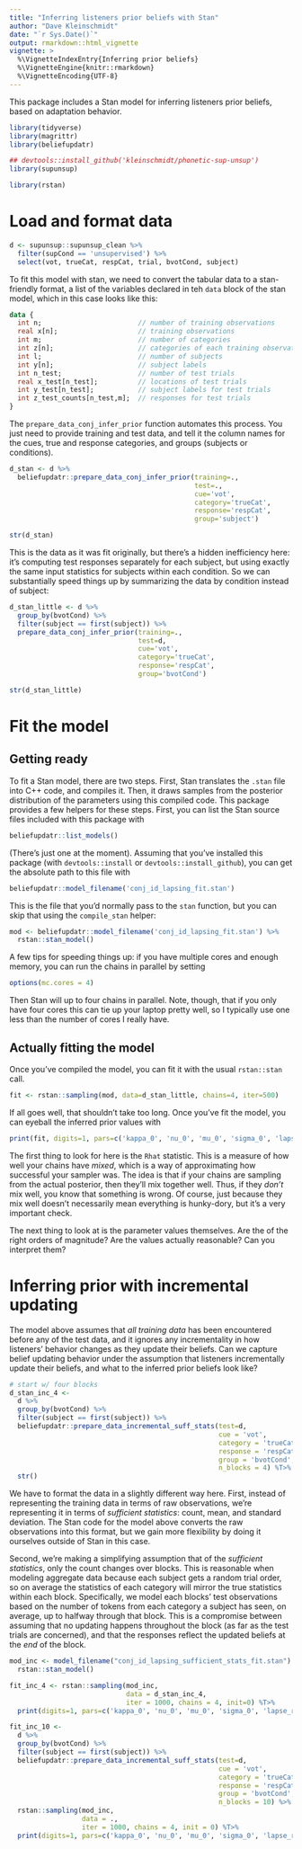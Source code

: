 ```yaml
---
title: "Inferring listeners prior beliefs with Stan"
author: "Dave Kleinschmidt"
date: "`r Sys.Date()`"
output: rmarkdown::html_vignette
vignette: >
  %\VignetteIndexEntry{Inferring prior beliefs}
  %\VignetteEngine{knitr::rmarkdown}
  %\VignetteEncoding{UTF-8}
---
```


This package includes a Stan model for inferring listeners prior beliefs, based on adaptation behavior.

```r

library(tidyverse)
library(magrittr)
library(beliefupdatr)

## devtools::install_github('kleinschmidt/phonetic-sup-unsup')
library(supunsup)

library(rstan)

```

# Load and format data

```r

d <- supunsup::supunsup_clean %>%
  filter(supCond == 'unsupervised') %>%
  select(vot, trueCat, respCat, trial, bvotCond, subject)

```

To fit this model with stan, we need to convert the tabular data to a stan-friendly format, a list of the variables declared in teh `data` block of the stan model, which in this case looks like this:

```stan
data {
  int n;                        // number of training observations
  real x[n];                    // training observations
  int m;                        // number of categories
  int z[n];                     // categories of each training observation
  int l;                        // number of subjects
  int y[n];                     // subject labels
  int n_test;                   // number of test trials
  real x_test[n_test];          // locations of test trials
  int y_test[n_test];           // subject labels for test trials
  int z_test_counts[n_test,m];  // responses for test trials
}
```

The `prepare_data_conj_infer_prior` function automates this process.  You just need to provide training and test data, and tell it the column names for the cues, true and response categories, and groups (subjects or conditions).

```r

d_stan <- d %>%
  beliefupdatr::prepare_data_conj_infer_prior(training=.,
                                              test=.,
                                              cue='vot',
                                              category='trueCat',
                                              response='respCat',
                                              group='subject')

str(d_stan)

```

This is the data as it was fit originally, but there's a hidden inefficiency here: it's computing test responses separately for each subject, but using exactly the same input statistics for subjects within each condition.  So we can substantially speed things up by summarizing the data by condition instead of subject:

```r

d_stan_little <- d %>%
  group_by(bvotCond) %>%
  filter(subject == first(subject)) %>%
  prepare_data_conj_infer_prior(training=.,
                                test=d,
                                cue='vot',
                                category='trueCat',
                                response='respCat',
                                group='bvotCond')

str(d_stan_little)

```

# Fit the model

## Getting ready

To fit a Stan model, there are two steps. First, Stan translates the `.stan` file into C++ code, and compiles it.  Then, it draws samples from the posterior distribution of the parameters using this compiled code.  This package provides a few helpers for these steps.  First, you can list the Stan source files included with this package with

```r
beliefupdatr::list_models()
```

(There's just one at the moment).  Assuming that you've installed this package (with `devtools::install` or `devtools::install_github`), you can get the absolute path to this file with

```r
beliefupdatr::model_filename('conj_id_lapsing_fit.stan')
```

This is the file that you'd normally pass to the `stan` function, but you can skip that using the `compile_stan` helper:

```r
mod <- beliefupdatr::model_filename('conj_id_lapsing_fit.stan') %>%
  rstan::stan_model()
```

A few tips for speeding things up: if you have multiple cores and enough memory, you can run the chains in parallel by setting

```r
options(mc.cores = 4)
```

Then Stan will up to four chains in parallel.  Note, though, that if you only have four cores this can tie up your laptop pretty well, so I typically use one less than the number of cores I really have.

## Actually fitting the model

Once you've compiled the model, you can fit it with the usual `rstan::stan` call.

```r
fit <- rstan::sampling(mod, data=d_stan_little, chains=4, iter=500)
```

If all goes well, that shouldn't take too long.  Once you've fit the model, you can eyeball the inferred prior values with

```r
print(fit, digits=1, pars=c('kappa_0', 'nu_0', 'mu_0', 'sigma_0', 'lapse_rate'))
```

The first thing to look for here is the `Rhat` statistic.  This is a measure of how well your chains have _mixed_, which is a way of approximating how successful your sampler was.  The idea is that if your chains are sampling from the actual posterior, then they'll mix together well.  Thus, if they _don't_ mix well, you know that something is wrong.  Of course, just because they mix well doesn't necessarily mean everything is hunky-dory, but it's a very important check.

The next thing to look at is the parameter values themselves.  Are the of the right orders of magnitude?  Are the values actually reasonable?  Can you interpret them?



# Inferring prior with incremental updating

The model above assumes that _all training data_ has been encountered before any
of the test data, and it ignores any incrementality in how listeners' behavior
changes as they update their beliefs.  Can we capture belief updating behavior
under the assumption that listeners incrementally update their beliefs, and what
to the inferred prior beliefs look like?

```r

# start w/ four blocks
d_stan_inc_4 <-
  d %>%
  group_by(bvotCond) %>%
  filter(subject == first(subject)) %>%
  beliefupdatr::prepare_data_incremental_suff_stats(test=d,
                                                    cue = 'vot',
                                                    category = 'trueCat',
                                                    response = 'respCat',
                                                    group = 'bvotCond',
                                                    n_blocks = 4) %T>%
  str()

```

We have to format the data in a slightly different way here.  First, instead of
representing the training data in terms of raw observations, we're representing
it in terms of _sufficient statistics_: count, mean, and standard deviation.
The Stan code for the model above converts the raw observations into this
format, but we gain more flexibility by doing it ourselves outside of Stan in
this case.

Second, we're making a simplifying assumption that of the _sufficient
statistics_, only the count changes over blocks.  This is reasonable when
modeling aggregate data because each subject gets a random trial order, so on
average the statistics of each category will mirror the true statistics within
each block.  Specifically, we model each blocks' test observations based on the
number of tokens from each category a subject has seen, on average, up to
halfway through that block.  This is a compromise between assuming that no
updating happens throughout the block (as far as the test trials are concerned),
and that the responses reflect the updated beliefs at the _end_ of the block.

```r

mod_inc <- model_filename("conj_id_lapsing_sufficient_stats_fit.stan") %>%
  rstan::stan_model() 

fit_inc_4 <- rstan::sampling(mod_inc,
                             data = d_stan_inc_4,
                             iter = 1000, chains = 4, init=0) %T>%
  print(digits=1, pars=c('kappa_0', 'nu_0', 'mu_0', 'sigma_0', 'lapse_rate'))

```

```r

fit_inc_10 <-
  d %>%
  group_by(bvotCond) %>%
  filter(subject == first(subject)) %>%
  beliefupdatr::prepare_data_incremental_suff_stats(test=d,
                                                    cue = 'vot',
                                                    category = 'trueCat',
                                                    response = 'respCat',
                                                    group = 'bvotCond',
                                                    n_blocks = 10) %>%
  rstan::sampling(mod_inc,
                  data = .,
                  iter = 1000, chains = 4, init = 0) %T>%
  print(digits=1, pars=c('kappa_0', 'nu_0', 'mu_0', 'sigma_0', 'lapse_rate'))
  

```
